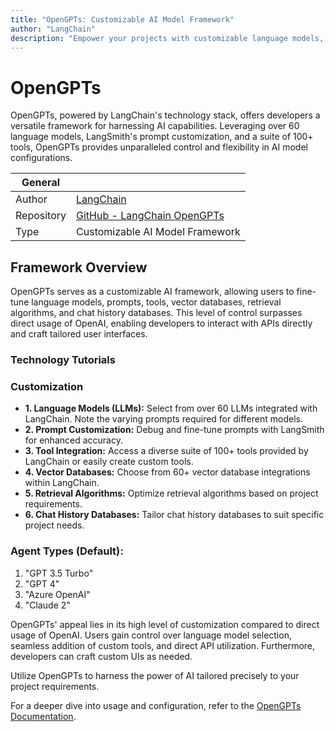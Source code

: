 ```yaml
---
title: "OpenGPTs: Customizable AI Model Framework"
author: "LangChain"
description: "Empower your projects with customizable language models, prompt precision, and extensive tool integration through OpenGPTs by LangChain."
---
```


# OpenGPTs
OpenGPTs, powered by LangChain's technology stack, offers developers a versatile framework for harnessing AI capabilities. Leveraging over 60 language models, LangSmith's prompt customization, and a suite of 100+ tools, OpenGPTs provides unparalleled control and flexibility in AI model configurations.

| General  |  |
| --- | --- |
| Author | [LangChain](https://lablab.ai/tech/langchain)  |
| Repository | [GitHub - LangChain OpenGPTs](https://github.com/langchain-ai/opengpts) |
| Type | Customizable AI Model Framework |


## Framework Overview

OpenGPTs serves as a customizable AI framework, allowing users to fine-tune language models, prompts, tools, vector databases, retrieval algorithms, and chat history databases. This level of control surpasses direct usage of OpenAI, enabling developers to interact with APIs directly and craft tailored user interfaces.

### Technology Tutorials
<TechTutorials/>

### Customization

- **1. Language Models (LLMs):** Select from over 60 LLMs integrated with LangChain. Note the varying prompts required for different models.
- **2. Prompt Customization:** Debug and fine-tune prompts with LangSmith for enhanced accuracy.
- **3. Tool Integration:** Access a diverse suite of 100+ tools provided by LangChain or easily create custom tools.
- **4. Vector Databases:** Choose from 60+ vector database integrations within LangChain.
- **5. Retrieval Algorithms:** Optimize retrieval algorithms based on project requirements.
- **6. Chat History Databases:** Tailor chat history databases to suit specific project needs.

### Agent Types (Default):

1. "GPT 3.5 Turbo"
2. "GPT 4"
3. "Azure OpenAI"
4. "Claude 2"

OpenGPTs' appeal lies in its high level of customization compared to direct usage of OpenAI. Users gain control over language model selection, seamless addition of custom tools, and direct API utilization. Furthermore, developers can craft custom UIs as needed.

Utilize OpenGPTs to harness the power of AI tailored precisely to your project requirements.

For a deeper dive into usage and configuration, refer to the [OpenGPTs Documentation](https://github.com/langchain-ai/opengpts#quickstart).
